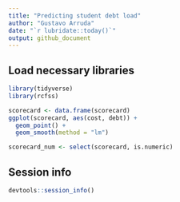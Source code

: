 ```yaml
---
title: "Predicting student debt load"
author: "Gustavo Arruda"
date: "`r lubridate::today()`"
output: github_document
---
```


## Load necessary libraries

```r
library(tidyverse)
library(rcfss)
```

```r

scorecard <- data.frame(scorecard)
ggplot(scorecard, aes(cost, debt)) +
  geom_point() +
  geom_smooth(method = "lm")

scorecard_num <- select(scorecard, is.numeric)

```

## Session info

```r
devtools::session_info()
```
